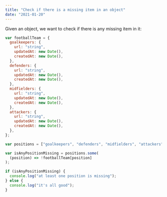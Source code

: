 ```yaml
---
title: "Check if there is a missing item in an object"
date: "2021-01-20"
---
```


Given an object, we want to check if there is any missing item in it:

```js title="Console"
var footballTeam = {
  goalkeepers: {
    url: "string",
    updatedAt: new Date(),
    createdAt: new Date(),
  },
  defenders: {
    url: "string",
    updatedAt: new Date(),
    createdAt: new Date(),
  },
  midfielders: {
    url: "string",
    updatedAt: new Date(),
    createdAt: new Date(),
  },
  attackers: {
    url: "string",
    updatedAt: new Date(),
    createdAt: new Date(),
  },
};

var positions = ["goalkeepers", "defenders", "midfielders", "attackers"];

var isAnyPositionMissing = positions.some(
  (position) => !footballTeam[position]
);

if (isAnyPositionMissing) {
  console.log("at least one position is missing");
} else {
  console.log("it's all good");
}
```
